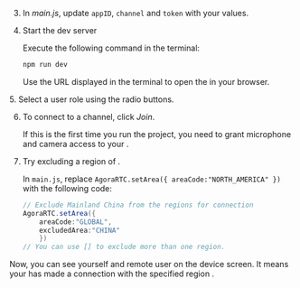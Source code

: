 <PlatformWrapper platform="web">

3. In _main.js_, update `appID`, `channel` and `token` with your values.

4. Start the dev server

    Execute the following command in the terminal:
    ```bash
    npm run dev
    ```
    Use the URL displayed in the terminal to open the <Vpl k="CLIENT" /> in your browser.
<ProductWrapper notAllowed="video-calling">
5. Select a user role using the radio buttons.
</ProductWrapper>

6. To connect to a channel, click *Join*.
    
    If this is the first time you run the project, you need to grant microphone and camera access to your <Vpl k="CLIENT" />.

7. Try excluding a region of <Vg k="AGORA_BACKEND" />.
    
    In `main.js`, replace `AgoraRTC.setArea({ areaCode:"NORTH_AMERICA" })` with the following code:
    ```java
    // Exclude Mainland China from the regions for connection
    AgoraRTC.setArea({
        areaCode:"GLOBAL",
        excludedArea:"CHINA"
        })
    // You can use [] to exclude more than one region.
    ```
Now, you can see yourself and remote user on the device screen. It means your <Vpl k="CLIENT" /> has made a connection with the specified region <Vg k="AGORA_BACKEND" />.
</PlatformWrapper>